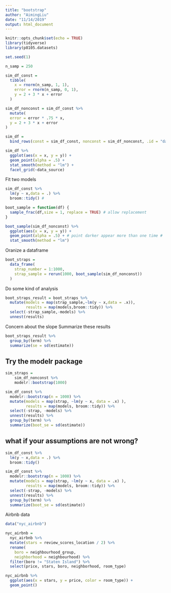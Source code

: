 ```yaml
---
title: "bootstrap"
author: "AimingLiu"
date: "11/14/2019"
output: html_document
---
```


```r
knitr::opts_chunk$set(echo = TRUE)
library(tidyverse)
library(p8105.datasets)

set.seed(1)

```
```r
n_samp = 250

sim_df_const = 
  tibble(
    x = rnorm(n_samp, 1, 1),
    error = rnorm(n_samp, 0, 1),
    y = 2 + 3 * x + error
  )

sim_df_nonconst = sim_df_const %>% 
  mutate(
  error = error * .75 * x,
  y = 2 + 3 * x + error
)
```

```r
sim_df = 
  bind_rows(const = sim_df_const, nonconst = sim_df_nonconst, .id = "data_source") 

sim_df %>% 
  ggplot(aes(x = x, y = y)) + 
  geom_point(alpha = .5) +
  stat_smooth(method = "lm") +
  facet_grid(~data_source) 
```
Fit two models
```r
sim_df_const %>% 
  lm(y ~ x,data = .) %>% 
  broom::tidy() # 
```
```r
boot_sample = function(df) {
  sample_frac(df,size = 1, replace = TRUE) # allow replacement 
}

boot_sample(sim_df_nonconst) %>% 
  ggplot(aes(x = x, y = y)) + 
  geom_point(alpha = .5) + # point darker appear more than one time #
  stat_smooth(method = "lm")
```
 Oranize a dataframe
```r
boot_straps = 
  data_frame(
    strap_number = 1:1000,
    strap_sample = rerun(1000, boot_sample(sim_df_nonconst))
  )
```
 
Do some kind of analysis
```r
boot_straps_result = boot_straps %>% 
  mutate(models = map(strap_sample,~lm(y ~ x,data = .x)),
         results = map(models,broom::tidy)) %>% 
  select(-strap_sample,-models) %>% 
  unnest(results)
```

Concern about the slope
Summarize these results

```r
boot_straps_result %>% 
  group_by(term) %>% 
  summarize(se = sd(estimate))
```

## Try the modelr package
```r
sim_straps = 
    sim_df_nonconst %>% 
    modelr::bootstrap(1000)
```
```r
sim_df_const %>% 
  modelr::bootstrap(n = 1000) %>% 
  mutate(models = map(strap, ~lm(y ~ x, data = .x) ),
         results = map(models, broom::tidy)) %>% 
  select(-strap, -models) %>% 
  unnest(results) %>% 
  group_by(term) %>% 
  summarize(boot_se = sd(estimate))
```
## what if your assumptions are not wrong?

```r
sim_df_const %>% 
  lm(y ~ x,data = .) %>% 
  broom::tidy()

sim_df_const %>% 
  modelr::bootstrap(n = 1000) %>% 
  mutate(models = map(strap, ~lm(y ~ x, data = .x) ),
         results = map(models, broom::tidy)) %>% 
  select(-strap, -models) %>% 
  unnest(results) %>% 
  group_by(term) %>% 
  summarize(boot_se = sd(estimate))
```
Airbnb data
```r
data("nyc_airbnb")

nyc_airbnb = 
  nyc_airbnb %>% 
  mutate(stars = review_scores_location / 2) %>% 
  rename(
    boro = neighbourhood_group,
    neighborhood = neighbourhood) %>% 
  filter(boro != "Staten Island") %>% 
  select(price, stars, boro, neighborhood, room_type)
```

```r
nyc_airbnb %>% 
  ggplot(aes(x = stars, y = price, color = room_type)) + 
  geom_point() 
```

